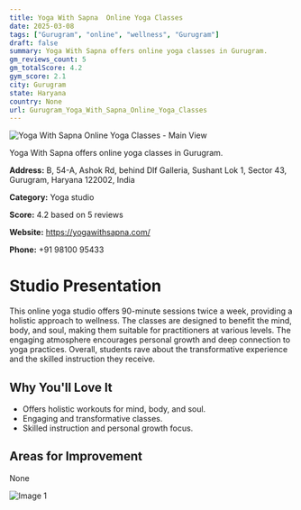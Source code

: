 ```yaml
---
title: Yoga With Sapna  Online Yoga Classes
date: 2025-03-08
tags: ["Gurugram", "online", "wellness", "Gurugram"]  
draft: false
summary: Yoga With Sapna offers online yoga classes in Gurugram.
gm_reviews_count: 5
gm_totalScore: 4.2
gym_score: 2.1
city: Gurugram
state: Haryana
country: None
url: Gurugram_Yoga_With_Sapna_Online_Yoga_Classes
---
```


<div className="aspect-[16/9] relative my-8">
  <img 
    src="https://streetviewpixels-pa.googleapis.com/v1/thumbnail?panoid=DQOMT2MC5cgMyV9LbdyBlg&cb_client=maps_sv.tactile.gps&w=203&h=100&yaw=268.30215&pitch=0&thumbfov=100"
    alt="Yoga With Sapna  Online Yoga Classes - Main View"
    className="object-cover absolute inset-0 w-full h-full rounded-lg"
  />
</div>

Yoga With Sapna offers online yoga classes in Gurugram.

**Address:** B, 54-A, Ashok Rd, behind Dlf Galleria, Sushant Lok 1, Sector 43, Gurugram, Haryana 122002, India

**Category:** Yoga studio

**Score:** 4.2 based on 5 reviews

**Website:** https://yogawithsapna.com/

**Phone:** +91 98100 95433

# Studio Presentation

This online yoga studio offers 90-minute sessions twice a week, providing a holistic approach to wellness. The classes are designed to benefit the mind, body, and soul, making them suitable for practitioners at various levels. The engaging atmosphere encourages personal growth and deep connection to yoga practices. Overall, students rave about the transformative experience and the skilled instruction they receive.


## Why You'll Love It

- Offers holistic workouts for mind, body, and soul.
- Engaging and transformative classes.
- Skilled instruction and personal growth focus.

## Areas for Improvement

None

<div className="grid grid-cols-1 xl:grid-cols-2 gap-4 my-8">
<div className="aspect-[4/3] relative"><img src="https://lh5.googleusercontent.com/p/AF1QipM5epXdgISUpl8NF5vZkktwRWTrEKB8hV42PLmd=w1920-h1080-k-no" alt="Image 1" className="object-cover absolute inset-0 w-full h-full rounded-lg" /></div>
</div>